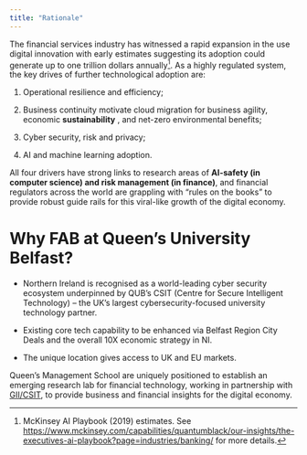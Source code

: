 ```yaml
---
title: "Rationale"
---
```


The financial services industry has witnessed a rapid expansion in the use digital innovation with early estimates suggesting its adoption could generate up to one trillion dollars annually[^1]. As a highly regulated system, the key drives of further technological adoption are:

[^1]: McKinsey AI Playbook (2019) estimates. See <https://www.mckinsey.com/capabilities/quantumblack/our-insights/the-executives-ai-playbook?page=industries/banking/> for more details.

1.  Operational resilience and efficiency;

2.  Business continuity motivate cloud migration for business agility, economic **sustainability** , and net-zero environmental benefits;

3.  Cyber security, risk and privacy;

4.  AI and machine learning adoption.

All four drivers have strong links to research areas of **AI-safety (in computer science) and risk management (in finance)**, and financial regulators across the world are grappling with "rules on the books" to provide robust guide rails for this viral-like growth of the digital economy.

# Why FAB at Queen's University Belfast?

-   Northern Ireland is recognised as a world-leading cyber security ecosystem underpinned by QUB's CSIT (Centre for Secure Intelligent Technology) -- the UK's largest cybersecurity-focused university technology partner.

-   Existing core tech capability to be enhanced via Belfast Region City Deals and the overall 10X economic strategy in NI.

-   The unique location gives access to UK and EU markets.

Queen's Management School are uniquely positioned to establish an emerging research lab for financial technology, working in partnership with [GII/CSIT](https://www.qub.ac.uk/ecit/CSIT/), to provide business and financial insights for the digital economy.
